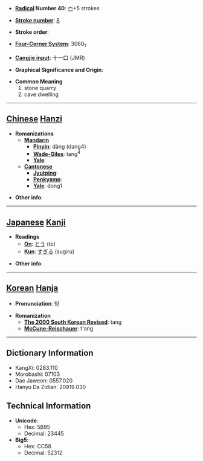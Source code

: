 * '''[[Wiktionary:Chinese radical index| Radical]] Number 40''': [[Wiktionary:Chinese radical index 宀|宀]]+5 strokes

* '''[[Wiktionary:Chinese total strokes index|Stroke number]]''': [[Wiktionary:Chinese total strokes index 8|8]]

* '''Stroke order''': 

* '''[[Wiktionary:Chinese four corner index|Four-Corner System]]''': 3060<sub>1</sub>

* '''[[Wiktionary:Chinese Cangjie index|Cangjie input]]''': 十一口 (JMR)

* '''Graphical Significance and Origin''': 

* '''Common Meaning'''
*#stone quarry
*# cave dwelling


----

== [[Chinese]] [[Hanzi]] ==

* '''Romanizations'''
** '''[[Mandarin]]'''
*** '''[[Pinyin]]''': dàng (dang4)
*** '''[[Wade-Giles]]''': tang<sup>4</sup>
*** '''[[Yale]]''': 
** '''[[Cantonese]]'''
*** '''[[Jyutping]]''':
*** '''[[Penkyamp]]''': 
*** '''[[Yale]]''': dong1

* '''Other info''': 

----

== [[Japanese]] [[Kanji]] ==

* '''Readings'''
** '''[[On]]''': [[とう]] (tō)
** '''[[Kun]]''': [[すぎる]] (sugiru)

* '''Other info''':  

----

== [[Korean]] [[Hanja]] ==

* '''Pronunciation''': 탕

* '''Romanization'''
** '''[[The 2000 South Korean Revised Romanization|The 2000 South Korean Revised]]''': tang
** '''[[McCune-Reischauer]]''': t'ang

----

== Dictionary Information ==

* KangXi: 0283.110
* Morobashi: 07103
* Dae Jaweon: 0557.020
* Hanyu Da Zidian: 20919.030

== Technical Information ==

* '''Unicode''':
** Hex: 5B95
** Decimal: 23445
* '''Big5''':
** Hex: CC58
** Decimal: 52312
